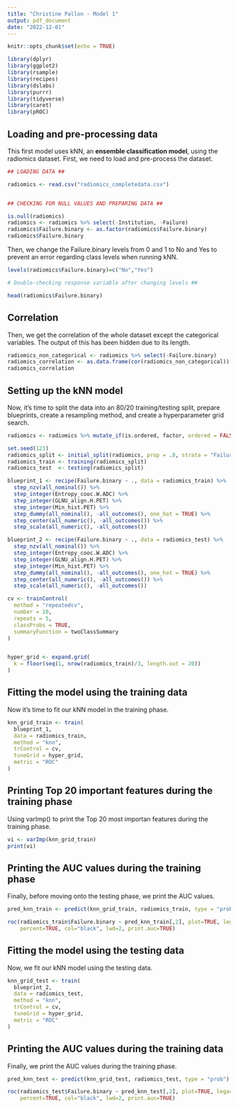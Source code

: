 ```yaml
---
title: "Christine Pallon - Model 1"
output: pdf_document
date: "2022-12-01"
---
```


```r
knitr::opts_chunk$set(echo = TRUE)
```


```r
library(dplyr)     
library(ggplot2)    
library(rsample)    
library(recipes)   
library(dslabs)   
library(purrr)     
library(tidyverse)  
library(caret)      
library(pROC)
```

## Loading and pre-processing data

This first model uses kNN, an **ensemble classification model**, using the radiomics dataset. First, we need to load and pre-process the dataset.

```r
## LOADING DATA ##

radiomics <- read.csv("radiomics_completedata.csv")


## CHECKING FOR NULL VALUES AND PREPARING DATA ##

is.null(radiomics)
radiomics <- radiomics %>% select(-Institution, -Failure)
radiomics$Failure.binary <- as.factor(radiomics$Failure.binary)
radiomics$Failure.binary
```

Then, we change the Failure.binary levels from 0 and 1 to No and Yes to prevent an error regarding class levels when running kNN.

```r
levels(radiomics$Failure.binary)=c("No","Yes")

# Double-checking response variable after changing levels ##

head(radiomics$Failure.binary)
```


## Correlation 

Then, we get the correlation of the whole dataset except the categorical variables. The output of this has been hidden due to its length.

```r
radiomics_non_categorical <- radiomics %>% select(-Failure.binary)
radiomics_correlation <- as.data.frame(cor(radiomics_non_categorical)) 
radiomics_correlation
```

##  Setting up the kNN model 

Now, it's time to split the data into an 80/20 training/testing split, prepare blueprints, create a resampling method, and create a hyperparameter grid search. 

```r
radiomics <- radiomics %>% mutate_if(is.ordered, factor, ordered = FALSE)

set.seed(123)
radiomics_split <- initial_split(radiomics, prop = .8, strata = "Failure.binary")
radiomics_train <- training(radiomics_split)
radiomics_test  <- testing(radiomics_split)

blueprint_1 <- recipe(Failure.binary ~ ., data = radiomics_train) %>%
  step_nzv(all_nominal()) %>%
  step_integer(Entropy_cooc.W.ADC) %>%
  step_integer(GLNU_align.H.PET) %>%
  step_integer(Min_hist.PET) %>%
  step_dummy(all_nominal(), -all_outcomes(), one_hot = TRUE) %>%
  step_center(all_numeric(), -all_outcomes()) %>%
  step_scale(all_numeric(), -all_outcomes())

blueprint_2 <- recipe(Failure.binary ~ ., data = radiomics_test) %>%
  step_nzv(all_nominal()) %>%
  step_integer(Entropy_cooc.W.ADC) %>%
  step_integer(GLNU_align.H.PET) %>%
  step_integer(Min_hist.PET) %>%
  step_dummy(all_nominal(), -all_outcomes(), one_hot = TRUE) %>%
  step_center(all_numeric(), -all_outcomes()) %>%
  step_scale(all_numeric(), -all_outcomes())

cv <- trainControl(
  method = "repeatedcv", 
  number = 10, 
  repeats = 5,
  classProbs = TRUE,                 
  summaryFunction = twoClassSummary
)


hyper_grid <- expand.grid(
  k = floor(seq(1, nrow(radiomics_train)/3, length.out = 20))
)
```

##  Fitting the model using the training data

Now it's time to fit our kNN model in the training phase. 

```r
knn_grid_train <- train(
  blueprint_1, 
  data = radiomics_train, 
  method = "knn", 
  trControl = cv, 
  tuneGrid = hyper_grid,
  metric = "ROC"
)
```

## Printing Top 20 important features during the training phase

Using varImp() to print the Top 20 most importan features during the training phase.

```r
vi <- varImp(knn_grid_train)
print(vi)
```

##  Printing the AUC values during the training phase

Finally, before moving onto the testing phase, we print the AUC values.

```r
pred_knn_train <- predict(knn_grid_train, radiomics_train, type = "prob")

roc(radiomics_train$Failure.binary ~ pred_knn_train[,2], plot=TRUE, legacy.axes=FALSE, 
    percent=TRUE, col="black", lwd=2, print.auc=TRUE)
```

##  Fitting the model using the testing data

Now, we fit our kNN model using the testing data.

```r
knn_grid_test <- train(
  blueprint_2, 
  data = radiomics_test, 
  method = "knn", 
  trControl = cv, 
  tuneGrid = hyper_grid,
  metric = "ROC"
)
```

## Printing the AUC values during the training data

Finally, we print the AUC values during the training phase. 

```r
pred_knn_test <- predict(knn_grid_test, radiomics_test, type = "prob")

roc(radiomics_test$Failure.binary ~ pred_knn_test[,2], plot=TRUE, legacy.axes=FALSE, 
    percent=TRUE, col="black", lwd=2, print.auc=TRUE)
```

